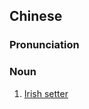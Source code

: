 ==Chinese==
{{zh-forms|s=爱尔兰雪达|type=32}}

===Pronunciation===
{{zh-pron
|m=ài'ěrlán xuědá
|c=oi3 ji5 laan4 syut3 daat6
|cat=n
}}

===Noun===
{{zh-noun}}

# [[Irish setter]]